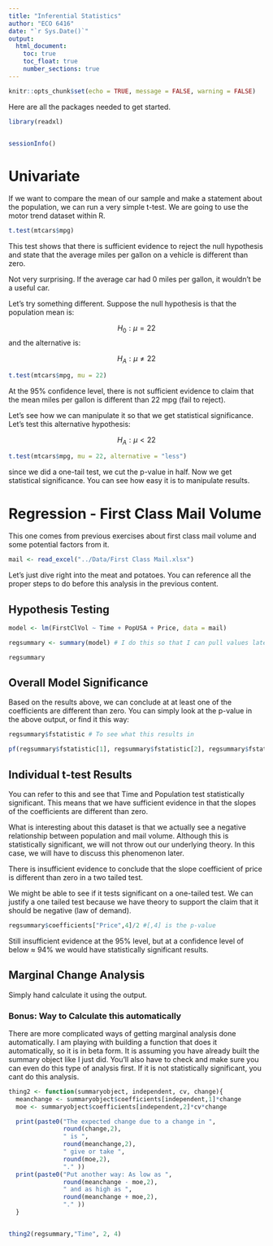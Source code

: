 ```yaml
---
title: "Inferential Statistics"
author: "ECO 6416"
date: "`r Sys.Date()`"
output: 
  html_document:
    toc: true
    toc_float: true
    number_sections: true
---
```


```r
knitr::opts_chunk$set(echo = TRUE, message = FALSE, warning = FALSE)
```

Here are all the packages needed to get started.

```r
library(readxl)


sessionInfo()
```

# Univariate

If we want to compare the mean of our sample and make a statement about the population, we can run a very simple t-test. We are going to use the motor trend dataset within R.

```r

t.test(mtcars$mpg)

```

This test shows that there is sufficient evidence to reject the null hypothesis and state that the average miles per gallon on a vehicle is different than zero.

Not very surprising. If the average car had 0 miles per gallon, it wouldn't be a useful car.

Let's try something different. Suppose the null hypothesis is that the population mean is:

$$H_{0}: \mu = 22 $$
and the alternative is:

$$H_{A}: \mu \neq 22$$
```r
t.test(mtcars$mpg, mu = 22)
```

At the 95% confidence level, there is not sufficient evidence to claim that the mean miles per gallon is different than 22 mpg (fail to reject).

Let's see how we can manipulate it so that we get statistical significance. Let's test this alternative hypothesis:

$$H_{A}: \mu < 22$$

```r
t.test(mtcars$mpg, mu = 22, alternative = "less")
```

since we did a one-tail test, we cut the p-value in half. Now we get statistical significance. You can see how easy it is to manipulate results. 

# Regression - First Class Mail Volume

This one comes from previous exercises about first class mail volume and some potential factors from it. 


```r
mail <- read_excel("../Data/First Class Mail.xlsx")
```

Let's just dive right into the meat and potatoes. You can reference all the proper steps to do before this analysis in the previous content.

## Hypothesis Testing

```r
model <- lm(FirstClVol ~ Time + PopUSA + Price, data = mail)

regsummary <- summary(model) # I do this so that I can pull values later on

regsummary
```
## Overall Model Significance

Based on the results above, we can conclude at at least one of the coefficients are different than zero. You can simply look at the p-value in the above output, or find it this way:

```r
regsummary$fstatistic # To see what this results in

pf(regsummary$fstatistic[1], regsummary$fstatistic[2], regsummary$fstatistic[3], lower.tail = FALSE)
```

## Individual t-test Results

You can refer to this and see that Time and Population test statistically significant. This means that we have sufficient evidence in that the slopes of the coefficients are different than zero.

What is interesting about this dataset is that we actually see a negative relationship between population and mail volume. Although this is statistically significant, we will not throw out our underlying theory. In this case, we will have to discuss this phenomenon later.

There is insufficient evidence to conclude that the slope coefficient of price is different than zero in a two tailed test. 

We might be able to see if it tests significant on a one-tailed test. We can justify a one tailed test because we have theory to support the claim that it should be negative (law of demand).

```r
regsummary$coefficients["Price",4]/2 #[,4] is the p-value
```

Still insufficient evidence at the 95% level, but at a confidence level of below $\approx$ 94% we would have statistically significant results.

## Marginal Change Analysis

Simply hand calculate it using the output. 

### Bonus: Way to Calculate this automatically

There are more complicated ways of getting marginal analysis done automatically. I am playing with building a function that does it automatically, so it is in beta form. It is assuming you have already built the summary object like I just did. You'll also have to check and make sure you can even do this type of analysis first. If it is not statistically significant, you cant do this analysis.


```r
thing2 <- function(summaryobject, independent, cv, change){
  meanchange <- summaryobject$coefficients[independent,1]*change
  moe <- summaryobject$coefficients[independent,2]*cv*change

  print(paste0("The expected change due to a change in ", 
               round(change,2),
               " is ",
               round(meanchange,2),
               " give or take ",
               round(moe,2),
               "." ))
  print(paste0("Put another way: As low as ",
               round(meanchange - moe,2),
               " and as high as ",
               round(meanchange + moe,2),
               "." ))
  }


thing2(regsummary,"Time", 2, 4)

```

